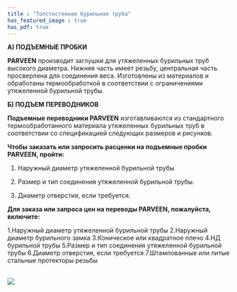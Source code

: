 ```yaml
---
title : "Толстостенная бурильная труба"
has_featured_image : true
has_pdf: true
---
```


**А) ПОДЪЕМНЫЕ ПРОБКИ**

**PARVEEN** производит заглушки для утяжеленных бурильных труб высокого диаметра. Нижняя часть имеет резьбу, центральная часть просверлена для соединения веса. Изготовлены из материалов и обработаны термообработкой в соответствии с ограничениями утяжеленной бурильной трубы.

**Б) ПОДЪЕМ ПЕРЕВОДНИКОВ**

**Подъемные переводники PARVEEN** изготавливаются из стандартного термообработанного материала утяжеленных бурильных труб в соответствии со спецификацией следующих размеров и рисунков.

**Чтобы заказать или запросить расценки на подъемные пробки PARVEEN, пройти:**

1. Наружный диаметр утяжеленной бурильной трубы

2. Размер и тип соединения утяжеленной бурильной трубы.

3. Диаметр отверстия, если требуется.

**Для заказа или запроса цен на переводы PARVEEN, пожалуйста, включите:**

1.Наружный диаметр утяжеленной бурильной трубы
2.Наружный диаметр бурильного замка
3.Коническое или квадратное плечо
4.НД бурильной трубы
5.Размер и тип соединения утяжеленной бурильной трубы
6.Диаметр отверстия, если требуется
7.Штампованные или литые стальные протекторы резьбы

<br />
<Image src={image} />